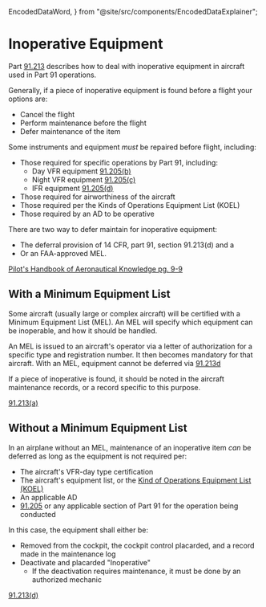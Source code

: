   EncodedDataWord,
} from "@site/src/components/EncodedDataExplainer";

# Inoperative Equipment

Part [91.213](/_references/14-CFR/91.213) describes how to deal with inoperative equipment in
aircraft used in Part 91 operations.

Generally, if a piece of inoperative equipment is found before a flight your
options are:

- Cancel the flight
- Perform maintenance before the flight
- Defer maintenance of the item

Some instruments and equipment _must_ be repaired before flight, including:

- Those required for specific operations by Part 91, including:
  - Day VFR equipment [91.205(b)](</_references/14-CFR/91.205(b)>)
  - Night VFR equipment [91.205(c)](</_references/14-CFR/91.205(c)>)
  - IFR equipment [91.205(d)](</_references/14-CFR/91.205(d)>)
- Those required for airworthiness of the aircraft
- Those required per the Kinds of Operations Equipment List (KOEL)
- Those required by an AD to be operative

There are two way to defer maintain for inoperative equipment:

- The deferral provision of 14 CFR, part 91, section 91.213(d) and a
- Or an FAA-approved MEL.

[Pilot's Handbook of Aeronautical Knowledge pg. 9-9](/_references/PHAK/9-9)

## With a Minimum Equipment List

Some aircraft (usually large or complex aircraft) will be certified with a
Minimum Equipment List (MEL). An MEL will specify which equipment can be
inoperable, and how it should be handled.

An MEL is issued to an aircraft's operator via a letter of authorization for a
specific type and registration number. It then becomes mandatory for that
aircraft. With an MEL, equipment cannot be deferred via [91.213d](/_references/14-CFR/91.213d)

If a piece of inoperative is found, it should be noted in the aircraft
maintenance records, or a record specific to this purpose.

[91.213(a)](</_references/14-CFR/91.213(a)>)

## Without a Minimum Equipment List

In an airplane without an MEL, maintenance of an inoperative item _can_ be
deferred as long as the equipment is not required per:

- The aircraft's VFR-day type certification
- The aircraft's equipment list, or the
  [Kind of Operations Equipment List (KOEL)](/docs/topics/airworthiness/equipment/koels)
- An applicable AD
- [91.205](/_references/14-CFR/91.205) or any applicable section of Part 91 for the operation being
  conducted

In this case, the equipment shall either be:

- Removed from the cockpit, the cockpit control placarded, and a record made in
  the maintenance log
- Deactivate and placarded "Inoperative"
  - If the deactivation requires maintenance, it must be done by an authorized
    mechanic

[91.213(d)](</_references/14-CFR/91.213(d)>)

